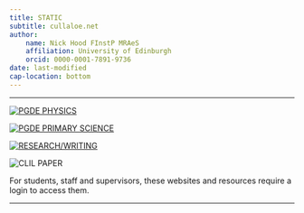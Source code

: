 ```yaml
---
title: STATIC
subtitle: cullaloe.net
author: 
    name: Nick Hood FInstP MRAeS
    affiliation: University of Edinburgh
    orcid: 0000-0001-7891-9736
date: last-modified
cap-location: bottom
---
```


---


::: {#fig-1 layout-ncol=4}

[![PGDE PHYSICS](images/avatar.png)](https://static.cullaloe.net/PGDEPhysics)

[![PGDE PRIMARY SCIENCE](images/PBSQ.jpg)](https://static.cullaloe.net/PGDEPrimary)

[![RESEARCH/WRITING](images/desktop.JPG)](https://static.cullaloe.net/Research)

![CLIL PAPER](images/clil.png "The CLIL paper has been parked for now (November 2023).")
<!-- (https://static.cullaloe.net/clil-paper-23) -->

For students, staff and supervisors, these websites and resources require a login to access them. 
:::


---
